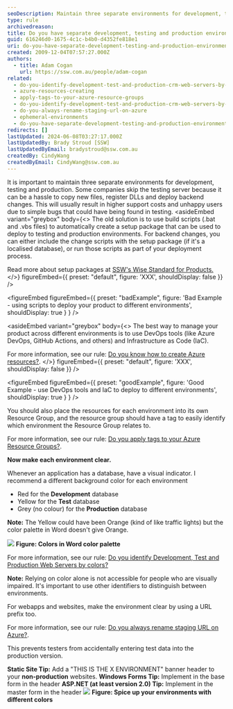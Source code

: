 ```yaml
---
seoDescription: Maintain three separate environments for development, testing and production to ensure a smooth deployment process, reduce support costs, and provide a better user experience.
type: rule
archivedreason:
title: Do you have separate development, testing and production environments?
guid: 616246d0-1675-4c1c-b4b0-d4352fe818e1
uri: do-you-have-separate-development-testing-and-production-environments
created: 2009-12-04T07:57:27.000Z
authors:
  - title: Adam Cogan
    url: https://ssw.com.au/people/adam-cogan
related:
  - do-you-identify-development-test-and-production-crm-web-servers-by-colors
  - azure-resources-creating
  - apply-tags-to-your-azure-resource-groups
  - do-you-identify-development-test-and-production-crm-web-servers-by-colors
  - do-you-always-rename-staging-url-on-azure
  - ephemeral-environments
  - do-you-have-separate-development-testing-and-production-environments
redirects: []
lastUpdated: 2024-06-08T03:27:17.000Z
lastUpdatedBy: Brady Stroud [SSW]
lastUpdatedByEmail: bradystroud@ssw.com.au
createdBy: CindyWang
createdByEmail: CindyWang@ssw.com.au
---
```


It is important to maintain three separate environments for development, testing and production. Some companies skip the testing server because it can be a hassle to copy new files, register DLLs and deploy backend changes. This will usually result in higher support costs and unhappy users due to simple bugs that could have being found in testing.
<asideEmbed
  variant="greybox"
  body={<>
    The old solution is to use build scripts (.bat and .vbs files) to automatically create a setup package that can be used to deploy to testing and production environments. For backend changes, you can either include the change scripts with the setup package (if it's a localised database), or run those scripts as part of your deployment process.

Read more about setup packages at [SSW's Wise Standard for Products.](http://www.ssw.com.au/ssw/Standards/wisesetup/WiseStandards.aspx)
  </>}
  figureEmbed={{
    preset: "default",
    figure: 'XXX',
    shouldDisplay: false
  }}
/>

<figureEmbed figureEmbed={{
  preset: "badExample",
  figure: 'Bad Example - using scripts to deploy your product to different environments',
  shouldDisplay: true
} } />


<asideEmbed
  variant="greybox"
  body={<>
    The best way to manage your product across different environments is to use DevOps tools (like Azure DevOps, GitHub Actions, and others) and Infrastructure as Code (IaC).

For more information, see our rule: [Do you know how to create Azure resources?](/azure-resources-creating).
  </>}
  figureEmbed={{
    preset: "default",
    figure: 'XXX',
    shouldDisplay: false
  }}
/>

<figureEmbed figureEmbed={{
  preset: "goodExample",
  figure: 'Good Example - use DevOps tools and IaC to deploy to different environments',
  shouldDisplay: true
} } />


You should also place the resources for each environment into its own Resource Group, and the resource group should have a tag to easily identify which environment the Resource Group relates to.

For more information, see our rule: [Do you apply tags to your Azure Resource Groups?](/apply-tags-to-your-azure-resource-groups).

**Now make each environment clear.**

Whenever an application has a database, have a visual indicator. I recommend a different background color for each environment

- Red for the **Development** database
- Yellow for the **Test** database
- Grey (no colour) for the **Production** database

**Note:** The Yellow could have been Orange (kind of like traffic lights) but the color palette in Word doesn't give Orange.

![ ](WordColorPallete.gif)
**Figure: Colors in Word color palette**

For more information, see our rule: [Do you identify Development, Test and Production Web Servers by colors?](/do-you-identify-development-test-and-production-crm-web-servers-by-colors)

**Note:** Relying on color alone is not accessible for people who are visually impaired. It's important to use other identifiers to distinguish between environments.

For webapps and websites, make the environment clear by using a URL prefix too.

For more information, see our rule: [Do you always rename staging URL on Azure?](/do-you-always-rename-staging-url-on-azure).

This prevents testers from accidentally entering test data into the production version.

**Static Site Tip:** Add a "THIS IS THE X ENVIRONMENT" banner header to your **non-production** websites.
**Windows Forms Tip:** Implement in the base form in the header
**ASP.NET (at least version 2.0) Tip:** Implement in the master form in the header
![ ](dev_test_prod_servers.gif)
**Figure: Spice up your environments with different colors**
